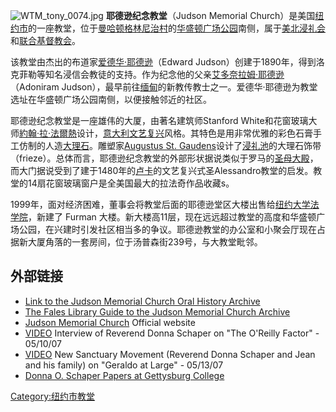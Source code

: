 [[Image:WTM_tony_0074.jpg|thumb]]
'''耶德逊纪念教堂'''（Judson Memorial Church）是美国[[纽约市|纽约市]]的一座教堂，位于[[曼哈顿|曼哈顿]][[格林尼治村|格林尼治村]]的[[华盛顿广场公园|华盛顿广场公园]]南侧，属于[[美北浸礼会|美北浸礼会]]和[[联合基督教会|联合基督教会]]。

该教堂由杰出的布道家[[爱德华·耶德逊|爱德华·耶德逊]]（Edward Judson）创建于1890年，得到洛克菲勒等知名浸信会教徒的支持。作为纪念他的父亲[[艾多奈拉姆·耶德逊|艾多奈拉姆·耶德逊]]（Adoniram Judson），最早前往[[缅甸|缅甸]]的新教传教士之一。爱德华·耶德逊为教堂选址在华盛顿广场公园南侧，以便接触邻近的社区。 

耶德逊纪念教堂是一座雄伟的大厦，由著名建筑师Stanford White和花窗玻璃大师[[約翰·拉·法爾熱|約翰·拉·法爾熱]]设计，[[意大利文艺复兴|意大利文艺复兴]]风格。其特色是用非常优雅的彩色石膏手工仿制的人造[[大理石|大理石]]。雕塑家[[Augustus_St._Gaudens|Augustus St. Gaudens]]设计了[[浸礼池|浸礼池]]的大理石饰带（frieze）。总体而言，耶德逊纪念教堂的外部形状据说类似于罗马的[[圣母大殿|圣母大殿]]，而大门据说受到了建于1480年的[[卢卡|卢卡]]的文艺复兴式圣Alessandro教堂的启发。教堂的14扇花窗玻璃窗户是全美国最大的拉法奇作品收藏s<nowiki></nowiki>。<!-- 这座教堂是 a national landmark. --> 

1999年，面对经济困难，董事会将教堂后面的耶德逊堂区大楼出售给[[纽约大学法学院|纽约大学法学院]]，新建了 Furman 大楼。新大楼高11层，现在远远超过教堂的高度和华盛顿广场公园，在兴建时引发社区相当多的争议。耶德逊教堂的办公室和小聚会厅现在占据新大厦角落的一套房间，位于汤普森街239号，与大教堂毗邻。

== 外部链接 ==

{{Commonscat|Judson Memorial Church|耶德逊纪念教堂}}
{{coord|40|43|49|N|73|59|54|W|type:landmark_region:US-NY|display=title}}
*[https://web.archive.org/web/20120304060550/http://dlib.nyu.edu/findingaids/html/fales/judsonoral.html Link to the Judson Memorial Church Oral History Archive]
*[https://web.archive.org/web/20090728145625/http://dlib.nyu.edu/findingaids/html/fales/judson.html The Fales Library Guide to the Judson Memorial Church Archive]
*[http://judson.org Judson Memorial Church] {{Wayback|url=http://judson.org/ |date=20210506225300 }} Official website
*[http://www.youtube.com/watch?v=5sr45UPsB5Y VIDEO] {{Wayback|url=http://www.youtube.com/watch?v=5sr45UPsB5Y |date=20160316100344 }} Interview of Reverend Donna Schaper on "The O'Reilly Factor" - 05/10/07
*[http://www.youtube.com/watch?v=dnPZRD5LDN0 VIDEO] {{Wayback|url=http://www.youtube.com/watch?v=dnPZRD5LDN0 |date=20160325092336 }} New Sanctuary Movement (Reverend Donna Schaper and Jean and his family) on "Geraldo at Large" - 05/13/07
*[https://web.archive.org/web/20080828232616/http://www.gettysburg.edu/special_collections/collections/manuscripts/collections/ms057.dot Donna O. Schaper Papers at Gettysburg College]

[[Category:纽约市教堂|Category:纽约市教堂]]